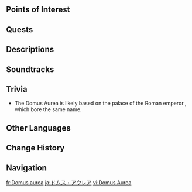 {{Location Infobox
|image        = Domus Aurea.png
|type         = Point of Interest
|type2        = Instance
|map_level    = Domus Aurea: Lower Level;Domus Aurea: Upper Level
|area         = Sea of Bygone Eras
|subarea      = Capitolium
|region       = Fontaine
|map          = Sea of Bygone Eras
}}
{{Location Intro|description=<p>{{If Self|Domus Aurea|It|The Domus Aurea}} is the royal palace of the kingdom of [[Remuria]]. It was fashioned from King [[Remus]]'s ship, the [[Fortuna]], and is designed to be a giant instrument on which the Grand Symphony [[Phobos]] can be played. It is considered the "heart" of Phobos, and is thus protected by its power.<ref>{{Ref/Quest|Gradus ad Capitolium}}</ref></p>}}

==Points of Interest==
{{Locations by Category Table|type=Points of Interest}}

==Quests==
{{Quests by Category List|Domus Aurea Quests|heo=1}}
<!--
==Features==
===Domains===
{{Domains by Category Gallery}}

===Exploration===

===Enemies===
====Normal Bosses====
* {{Enemy|}}

====Elite Enemies====
* {{Enemy|}}

====Common Enemies====
* {{Enemy|}}

===Local Specialties===
* {{Item|}}

===Interactables===

==Puzzles==
===Puzzle Name===

==NPCs==
*

===Vendors===
*
-->
==Descriptions==
<!--
{{Description|"I had a dream... In that dream, even mortals had free will and their fates were undecided..."|[https://act.hoyoverse.com/puzzle/hk4e/pz_2iAu7_hp9E/index.html Version 4.6 New Contents Display Page]}}
-->
{{Description/Viewpoint|The End of An Ancient Dream}}

==Soundtracks==
{{Soundtracks by Category Table|type=location}}
<!--
==Lore==
-->
==Trivia==
* The Domus Aurea is likely based on the palace of the Roman emperor {{w|Nero}}, which bore the same name.
<!--
==Gallery==
<gallery>

</gallery>

==Video Guides==
{{EVT
|video   = 
|caption = 
}}
-->
==Other Languages==
{{Other Languages
|en       = Domus Aurea
|en_lang = la
|en_tl   = {{w|Golden House}}
|zhs      = 黄金的大宫
|zhs_rm   = Huángjīn de Dàgōng
|zht      = 黃金的大宮
|zht_rm   = Huángjīn de Dàgōng
|zh_tl    = Golden Palace
|ja       = ドムス・アウレア
|ja_rm    = Domusu Aurea
|ko       = 황금<->의 궁전
|ko_tl    = Palace of Gold
|es       = Palacio Dorado
|es_tl    = Golden Palace
|fr       = Domus aurea
|ru       = Золотой замок
|ru_tl    = Golden Castle
|th       = Domus Aurea
|vi       = Domus Aurea
|de       = Domus Aurea
|id       = Domus Aurea
|pt       = Palácio Dourado
|pt_tl    = Golden Palace
|tr       = Domus Aurea
|it       = Domus Aurea
}}

==Change History==
{{Change History|4.6}}

==Navigation==
{{Area Navbox|Fontaine}}

[[fr:Domus aurea]]
[[ja:ドムス・アウレア]]
[[vi:Domus Aurea]]